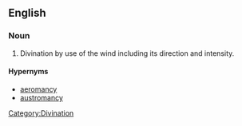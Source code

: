 ==English==

===Noun===
{{en-noun|-}}

# Divination by use of the wind including its direction and intensity.

====Hypernyms====
*[[aeromancy]]
*[[austromancy]]

[[Category:Divination]]